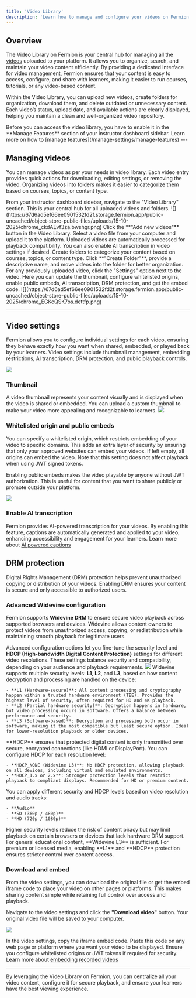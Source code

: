 ```yaml
---
title: 'Video Library'
description: 'Learn how to manage and configure your videos on Fermion using the Video Library.'
---
```


## Overview

The Video Library on Fermion is your central hub for managing all the [videos](/recorded-videos/introduction) uploaded to your platform. It allows you to organize, search, and maintain your video content efficiently. By providing a dedicated interface for video management, Fermion ensures that your content is easy to access, configure, and share with learners, making it easier to run courses, tutorials, or any video-based content.

Within the Video Library, you can upload new videos, create folders for organization, download them, and delete outdated or unnecessary content. Each video’s status, upload date, and available actions are clearly displayed, helping you maintain a clean and well-organized video repository.  

<Check>
Before you can access the video library, you have to enable it in the **Manage Features** section of your instructor dashboard sidebar. Learn more on how to [manage features](/manage-settings/manage-features)
</Check>
---

## Managing videos

You can manage videos as per your needs in video library. Each video entry provides quick actions for downloading, editing settings, or removing the video. Organizing videos into folders makes it easier to categorize them based on courses, topics, or content type.

<Steps>
  <Step title="Access the video library">
    From your instructor dashboard sidebar, navigate to the "Video Library" section. This is your central hub for all uploaded videos and folders.
  ![](https://67d6ad5ef66ee0901532fd2f.storage.fermion.app/public-uncached/object-store-public-files/uploads/15-10-2025/chrome_ckdAEvf3za.bwshgr.png)
  </Step>

  <Step title="Add new videos">
    Click the **"Add new videos"** button in the Video Library. Select a video file from your computer and upload it to the platform. Uploaded videos are automatically processed for playback compatibility. You can also enable AI transcription in video settings if desired.
  </Step>

  <Step title="Organize your videos">
    Create folders to categorize your content based on courses, topics, or content type. Click **"Create Folder"**, provide a descriptive name, and move videos into the folder for better organization.
  </Step>

  <Step title="Edit video settings">
    For any previously uploaded video, click the "Settings" option next to the video. Here you can update the thumbnail, configure whitelisted origins, enable public embeds, AI transcription, DRM protection, and get the embed code.
    ![](https://67d6ad5ef66ee0901532fd2f.storage.fermion.app/public-uncached/object-store-public-files/uploads/15-10-2025/chrome_EGKcQSK7os.dettfp.png)
  </Step>
</Steps>

---

## Video settings

Fermion allows you to configure individual settings for each video, ensuring they behave exactly how you want when shared, embedded, or played back by your learners. Video settings include thumbnail management, embedding restrictions, AI transcription, DRM protection, and public playback controls.

![](https://67d6ad5ef66ee0901532fd2f.storage.fermion.app/public-uncached/object-store-public-files/uploads/15-10-2025/chrome_pFogAYVjIS.wjgwhs.png)

### Thumbnail

A video thumbnail represents your content visually and is displayed when the video is shared or embedded. You can upload a custom thumbnail to make your video more appealing and recognizable to learners.
![](https://67d6ad5ef66ee0901532fd2f.storage.fermion.app/public-uncached/object-store-public-files/uploads/15-10-2025/chrome_rIFKIHn407.fyisad.png)

### Whitelisted origin and public embeds

You can specify a whitelisted origin, which restricts embedding of your video to specific domains. This adds an extra layer of security by ensuring that only your approved websites can embed your videos. If left empty, all origins can embed the video. Note that this setting does not affect playback when using JWT signed tokens.  

Enabling public embeds makes the video playable by anyone without JWT authorization. This is useful for content that you want to share publicly or promote outside your platform.  

![](https://67d6ad5ef66ee0901532fd2f.storage.fermion.app/public-uncached/object-store-public-files/uploads/15-10-2025/chrome_27kKkFYEpY.zxfqmh.png)

### Enable AI transcription

Fermion provides AI-powered transcription for your videos. By enabling this feature, captions are automatically generated and applied to your video, enhancing accessibility and engagement for your learners. Learn more about [AI powered captions](/recorded-videos/captions)  

## DRM protection

Digital Rights Management (DRM) protection helps prevent unauthorized copying or distribution of your videos. Enabling DRM ensures your content is secure and only accessible to authorized users.  

### Advanced Widevine configuration

Fermion supports **Widevine DRM** to ensure secure video playback across supported browsers and devices. Widevine allows content owners to protect videos from unauthorized access, copying, or redistribution while maintaining smooth playback for legitimate users.  

Advanced configuration options let you fine-tune the security level and **HDCP (High-bandwidth Digital Content Protection)** settings for different video resolutions. These settings balance security and compatibility, depending on your audience and playback requirements.
![](https://67d6ad5ef66ee0901532fd2f.storage.fermion.app/public-uncached/object-store-public-files/uploads/15-10-2025/chrome_ULnzyqqoti.jkteju.png)
<AccordionGroup>
  <Accordion title="Understanding Widevine security levels">
    Widevine supports multiple security levels: **L1**, **L2**, and **L3**, based on how content decryption and processing are handled on the device:

    - **L1 (Hardware-secure)**: All content processing and cryptography happen within a trusted hardware environment (TEE). Provides the highest level of security, often required for HD and 4K playback.
    - **L2 (Partial hardware security)**: Decryption happens in hardware, but video processing occurs in software. Offers a balance between performance and security.
    - **L3 (Software-based)**: Decryption and processing both occur in software, making it the most compatible but least secure option. Ideal for lower-resolution playback or older devices.
  </Accordion>

  <Accordion title="Configuring HDCP protection">
    **HDCP** ensures that protected digital content is only transmitted over secure, encrypted connections (like HDMI or DisplayPort). You can configure HDCP for each resolution level:

    - **HDCP_NONE (Widevine L3)**: No HDCP protection, allowing playback on all devices, including virtual and emulated environments.
    - **HDCP_1.x or 2.x**: Stronger protection levels that restrict playback to compliant displays. Recommended for HD or premium content.
  </Accordion>

  <Accordion title="Applying settings by resolution">
    You can apply different security and HDCP levels based on video resolution and audio tracks:

    - **Audio**
    - **SD (360p / 480p)**  
    - **HD (720p / 1080p)**  
  </Accordion>

  <Accordion title="Balancing protection and compatibility">
    Higher security levels reduce the risk of content piracy but may limit playback on certain browsers or devices that lack hardware DRM support. For general educational content, **Widevine L3** is sufficient. For premium or licensed media, enabling **L1** and **HDCP** protection ensures stricter control over content access.
  </Accordion>
</AccordionGroup>




### Download and embed

From the video settings, you can download the original file or get the embed iframe code to place your video on other pages or platforms. This makes sharing content simple while retaining full control over access and playback.  

Navigate to the video settings and click the **"Download video"** button. Your original video file will be saved to your computer.

![](https://67d6ad5ef66ee0901532fd2f.storage.fermion.app/public-uncached/object-store-public-files/uploads/15-10-2025/chrome_mf9VRcZrF1.gogpez.png)

In the video settings, copy the iframe embed code. Paste this code on any web page or platform where you want your video to be displayed. Ensure you configure whitelisted origins or JWT tokens if required for security. Learn more about [embedding recorded videos](/recorded-videos/embed-video)



---

By leveraging the Video Library on Fermion, you can centralize all your video content, configure it for secure playback, and ensure your learners have the best viewing experience. 